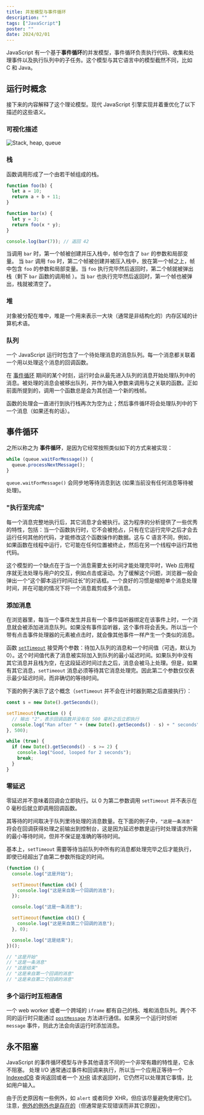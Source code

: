 ```yaml
---
title: 并发模型与事件循环
description: ""
tags: ["JavaScript"]
poster: ""
date: 2024/02/01
---
```


JavaScript 有一个基于**事件循环**的并发模型，事件循环负责执行代码、收集和处理事件以及执行队列中的子任务。这个模型与其它语言中的模型截然不同，比如 C 和 Java。

## 运行时概念

接下来的内容解释了这个理论模型。现代 JavaScript 引擎实现并着重优化了以下描述的这些语义。

### 可视化描述

![Stack, heap, queue](https://developer.mozilla.org/en-US/docs/Web/JavaScript/EventLoop/the_javascript_runtime_environment_example.svg)

### 栈

函数调用形成了一个由若干帧组成的栈。

```js
function foo(b) {
  let a = 10;
  return a + b + 11;
}

function bar(x) {
  let y = 3;
  return foo(x * y);
}

console.log(bar(7)); // 返回 42
```

当调用 `bar` 时，第一个帧被创建并压入栈中，帧中包含了 `bar` 的参数和局部变量。 当 `bar` 调用 `foo` 时，第二个帧被创建并被压入栈中，放在第一个帧之上，帧中包含 `foo` 的参数和局部变量。当 `foo` 执行完毕然后返回时，第二个帧就被弹出栈（剩下 `bar` 函数的调用帧 ）。当 `bar` 也执行完毕然后返回时，第一个帧也被弹出，栈就被清空了。

### 堆

对象被分配在堆中，堆是一个用来表示一大块（通常是非结构化的）内存区域的计算机术语。

### 队列

一个 JavaScript 运行时包含了一个待处理消息的消息队列。每一个消息都关联着一个用以处理这个消息的回调函数。

在 [事件循环](#事件循环) 期间的某个时刻，运行时会从最先进入队列的消息开始处理队列中的消息。被处理的消息会被移出队列，并作为输入参数来调用与之关联的函数。正如前面所提到的，调用一个函数总是会为其创造一个新的栈帧。

函数的处理会一直进行到执行栈再次为空为止；然后事件循环将会处理队列中的下一个消息（如果还有的话）。

## 事件循环

之所以称之为 **事件循环**，是因为它经常按照类似如下的方式来被实现：

```js
while (queue.waitForMessage()) {
  queue.processNextMessage();
}
```

`queue.waitForMessage()` 会同步地等待消息到达 (如果当前没有任何消息等待被处理)。

### "执行至完成"

每一个消息完整地执行后，其它消息才会被执行。这为程序的分析提供了一些优秀的特性，包括：当一个函数执行时，它不会被抢占，只有在它运行完毕之后才会去运行任何其他的代码，才能修改这个函数操作的数据。这与 C 语言不同，例如，如果函数在线程中运行，它可能在任何位置被终止，然后在另一个线程中运行其他代码。

这个模型的一个缺点在于当一个消息需要太长时间才能处理完毕时，Web 应用程序就无法处理与用户的交互，例如点击或滚动。为了缓解这个问题，浏览器一般会弹出一个“这个脚本运行时间过长”的对话框。一个良好的习惯是缩短单个消息处理时间，并在可能的情况下将一个消息裁剪成多个消息。

### 添加消息

在浏览器里，每当一个事件发生并且有一个事件监听器绑定在该事件上时，一个消息就会被添加进消息队列。如果没有事件监听器，这个事件将会丢失。所以当一个带有点击事件处理器的元素被点击时，就会像其他事件一样产生一个类似的消息。

函数 [`setTimeout`](https://developer.mozilla.org/zh-CN/docs/Web/API/Window/setTimeout) 接受两个参数：待加入队列的消息和一个时间值（可选，默认为 0）。这个时间值代表了消息被实际加入到队列的最小延迟时间。如果队列中没有其它消息并且栈为空，在这段延迟时间过去之后，消息会被马上处理。但是，如果有其它消息，`setTimeout` 消息必须等待其它消息处理完。因此第二个参数仅仅表示最少延迟时间，而非确切的等待时间。

下面的例子演示了这个概念（`setTimeout` 并不会在计时器到期之后直接执行）：

```js
const s = new Date().getSeconds();

setTimeout(function () {
  // 输出 "2"，表示回调函数并没有在 500 毫秒之后立即执行
  console.log("Ran after " + (new Date().getSeconds() - s) + " seconds");
}, 500);

while (true) {
  if (new Date().getSeconds() - s >= 2) {
    console.log("Good, looped for 2 seconds");
    break;
  }
}
```

### 零延迟

零延迟并不意味着回调会立即执行。以 0 为第二参数调用 `setTimeout` 并不表示在 0 毫秒后就立即调用回调函数。

其等待的时间取决于队列里待处理的消息数量。在下面的例子中，`"这是一条消息"` 将会在回调获得处理之前输出到控制台，这是因为延迟参数是运行时处理请求所需的最小等待时间，但并不保证是准确的等待时间。

基本上，`setTimeout` 需要等待当前队列中所有的消息都处理完毕之后才能执行，即使已经超出了由第二参数所指定的时间。

```js
(function () {
  console.log("这是开始");

  setTimeout(function cb() {
    console.log("这是来自第一个回调的消息");
  });

  console.log("这是一条消息");

  setTimeout(function cb1() {
    console.log("这是来自第二个回调的消息");
  }, 0);

  console.log("这是结束");
})();

// "这是开始"
// "这是一条消息"
// "这是结束"
// "这是来自第一个回调的消息"
// "这是来自第二个回调的消息"
```

### 多个运行时互相通信

一个 web worker 或者一个跨域的 `iframe` 都有自己的栈、堆和消息队列。两个不同的运行时只能通过 [`postMessage`](https://developer.mozilla.org/zh-CN/docs/Web/API/Window/postMessage) 方法进行通信。如果另一个运行时侦听 `message` 事件，则此方法会向该运行时添加消息。

## 永不阻塞

JavaScript 的事件循环模型与许多其他语言不同的一个非常有趣的特性是，它永不阻塞。 处理 I/O 通常通过事件和回调来执行，所以当一个应用正等待一个 [IndexedDB](https://developer.mozilla.org/zh-CN/docs/Web/API/IndexedDB_API) 查询返回或者一个 [XHR](https://developer.mozilla.org/zh-CN/docs/Web/API/XMLHttpRequest) 请求返回时，它仍然可以处理其它事情，比如用户输入。

由于历史原因有一些例外，如 `alert` 或者同步 XHR，但应该尽量避免使用它们。注意，[例外的例外也是存在的](https://stackoverflow.com/questions/2734025/is-javascript-guaranteed-to-be-single-threaded/2734311#2734311)（但通常是实现错误而非其它原因）。
